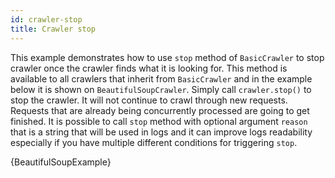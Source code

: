 ```yaml
---
id: crawler-stop
title: Crawler stop
---
```




This example demonstrates how to use `stop` method of <ApiLink to="class/BasicCrawler">`BasicCrawler`</ApiLink> to stop crawler once the crawler finds what it is looking for. This method is available to all crawlers that inherit from <ApiLink to="class/BasicCrawler">`BasicCrawler`</ApiLink> and in the example below it is shown on <ApiLink to="class/BeautifulSoupCrawler">`BeautifulSoupCrawler`</ApiLink>. Simply call `crawler.stop()` to stop the crawler. It will not continue to crawl through new requests. Requests that are already being concurrently processed are going to get finished. It is possible to call `stop` method with optional argument `reason` that is a string that will be used in logs and it can improve logs readability especially if you have multiple different conditions for triggering `stop`.

<CodeBlock className="language-python">
    {BeautifulSoupExample}
</CodeBlock>

